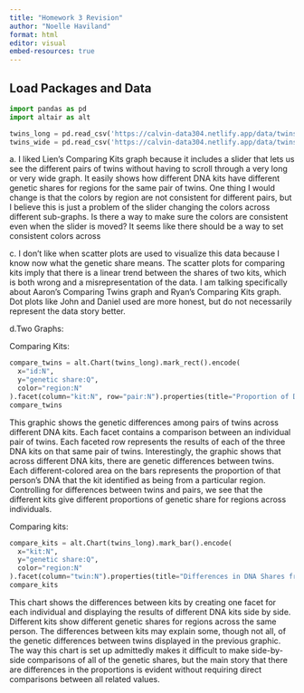 ```yaml
---
title: "Homework 3 Revision"
author: "Noelle Haviland"
format: html
editor: visual
embed-resources: true
---
```


## Load Packages and Data

```python
import pandas as pd
import altair as alt

twins_long = pd.read_csv('https://calvin-data304.netlify.app/data/twins-genetics-long.csv')
twins_wide = pd.read_csv('https://calvin-data304.netlify.app/data/twins-genetics-wide.csv')
```

a\. I liked Lien's Comparing Kits graph because it includes a slider that lets us see the different pairs of twins without having to scroll through a very long or very wide graph. It easily shows how different DNA kits have different genetic shares for regions for the same pair of twins. One thing I would change is that the colors by region are not consistent for different pairs, but I believe this is just a problem of the slider changing the colors across different sub-graphs. Is there a way to make sure the colors are consistent even when the slider is moved? It seems like there should be a way to set consistent colors across

c\. I don't like when scatter plots are used to visualize this data because I know now what the genetic share means. The scatter plots for comparing kits imply that there is a linear trend between the shares of two kits, which is both wrong and a misrepresentation of the data. I am talking specifically about Aaron's Comparing Twins graph and Ryan's Comparing Kits graph. Dot plots like John and Daniel used are more honest, but do not necessarily represent the data story better.

d.Two Graphs:

Comparing Kits:

```python
compare_twins = alt.Chart(twins_long).mark_rect().encode(
  x="id:N",
  y="genetic share:Q",
  color="region:N"
).facet(column="kit:N", row="pair:N").properties(title="Proportion of Difference in Shared DNA from Different Regions among Twins")
compare_twins
```

This graphic shows the genetic differences among pairs of twins across different DNA kits. Each facet contains a comparison between an individual pair of twins. Each faceted row represents the results of each of the three DNA kits on that same pair of twins. Interestingly, the graphic shows that across different DNA kits, there are genetic differences between twins. Each different-colored area on the bars represents the proportion of that person's DNA that the kit identified as being from a particular region. Controlling for differences between twins and pairs, we see that the different kits give different proportions of genetic share for regions across individuals.

Comparing kits:

```python
compare_kits = alt.Chart(twins_long).mark_bar().encode(
  x="kit:N",
  y="genetic share:Q",
  color="region:N"
).facet(column="twin:N").properties(title="Differences in DNA Shares from Various Regions in Twelve Individuals Using Three Different DNA Kits")
compare_kits
```

This chart shows the differences between kits by creating one facet for each individual and displaying the results of different DNA kits side by side. Different kits show different genetic shares for regions across the same person. The differences between kits may explain some, though not all, of the genetic differences between twins displayed in the previous graphic. The way this chart is set up admittedly makes it difficult to make side-by-side comparisons of all of the genetic shares, but the main story that there are differences in the proportions is evident without requiring direct comparisons between all related values.
